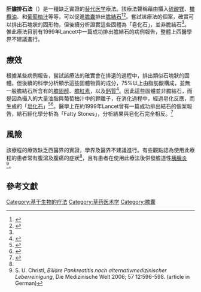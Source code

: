 '''肝膽排石法'''（{{lang-en|Gallbladder flush}}）是一種缺乏實證的[[替代医学|替代医学]]療法。該療法聲稱藉由攝入[[硫酸镁|硫酸镁]]、[[橄欖油|橄欖油]]、和[[葡萄柚|葡萄柚汁]]等等，可以促進[[膽囊|膽囊]]排出[[膽結石|膽結石]]<ref name="AMR">{{cite journal|title=Nutritional Approaches to Prevention and Treatment of Gallstones|first1=Alan, R.|journal=Alternative Medicine Review|issue=3|year=2009|volume=14|pages=258–67|pmid=19803550|last1=Gaby}}</ref><ref>{{Cite book|edition=3rd ed|chapter=|url=https://www.worldcat.org/oclc/10696485|publisher=Sound Nutrition|date=1982|location=Payson, Utah|isbn=0-9609226-1-X|oclc=10696485|first=Penny C.|last=Royal|title=Herbally Yours. A Comprehensive Herbal Handbook Simple Enough for the Herbal Student, Complete Enough for the Herbal Practitioner.}}</ref>。嘗試該療法的個案，確實可以排出石塊狀的固形物，但後續分析證實這些固體為「皂化石」，並非膽結石<ref name=":0" />。惟此療法目前有1999年Lancet中一篇成功排出膽結石的病例報告，整體上西醫學界不建議進行。

== 療效 ==
根據某些病例報告，嘗試該療法的確實會在排遺的過程中，排出類似石塊狀的固體。但後續的科學分析顯示這些固體物質的成分，75%以上由脂肪酸構成，並無一般膽結石所含有的[[膽固醇|膽固醇]]、[[膽紅素|膽紅素]]，以及[[鈣質|鈣質]]<ref>{{Cite journal|title=Nutritional approaches to prevention and treatment of gallstones|url=https://pubmed.ncbi.nlm.nih.gov/19803550/|last=Gaby|first=Alan R.|date=2009-09|journal=Alternative Medicine Review: A Journal of Clinical Therapeutic|issue=3|volume=14|pages=258–267|issn=1089-5159|pmid=19803550}}</ref>。因此這些固體並非膽結石，而是因為攝入的大量油脂與葡萄柚汁中的鉀離子，在消化過程中，經過皂化反應，而生成的「[[皂化反应|皂化石]]」<ref name=":0">{{Cite journal|title=Could these be gallstones?|url=https://pubmed.ncbi.nlm.nih.gov/15836886/|last=Sies|first=Christiaan W.|last2=Brooker|first2=Jim|date=2005 Apr 16-22|journal=Lancet (London, England)|issue=9468|doi=10.1016/S0140-6736(05)66373-8|volume=365|pages=1388|issn=1474-547X|pmid=15836886}}</ref><ref>{{Cite journal|title=Flushing stones? "Liver purging" and "gallbladder lavage"|url=https://pubmed.ncbi.nlm.nih.gov/19718602|last=Ewald|first=N.|last2=Hardt|first2=P. D.|date=2009-09|journal=Deutsche Medizinische Wochenschrift (1946)|issue=36|doi=10.1055/s-0029-1234016|volume=134|pages=1774|issn=1439-4413|pmid=19718602}}</ref>。醫學上在約1999年Lancet曾有一篇成功排出結石的個案報告，結石經化學分析為「Fatty Stones」，分析結果與皂化石完全相反。<ref>{{Cite journal|title=Apple juice and the chemical-contact softening of gallstones|url=https://www.thelancet.com/journals/lancet/article/PIIS0140-6736(05)77083-5/fulltext}}</ref>

== 風險 ==
該療程的療效缺乏西醫界的實證，學界及醫界不建議進行。有些觀點認為使用此療程的患者常有腹瀉及腹痛的症狀<ref name="AMR" />，且有患者在使用此療法後併發膽道性[[胰腺炎|胰腺炎]]<ref>S. U. Christl, ''Biliäre Pankreatitis nach alternativmedizinischer Leberreinigung'', Die Medizinische Welt  2006; 57 12:596-598. (article in German)</ref>。

== 參考文獻 ==
{{reflist|2}}

[[Category:基于生物的疗法|Category:基于生物的疗法]]
[[Category:草药医术学|Category:草药医术学]]
[[Category:膽囊|Category:膽囊]]